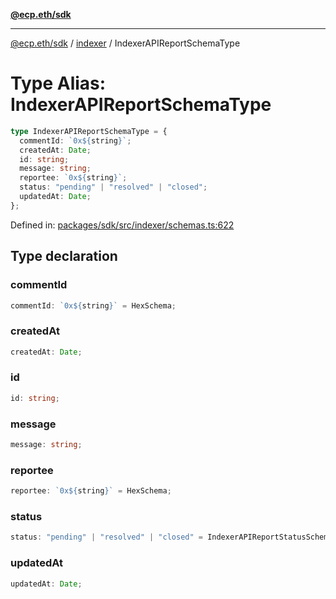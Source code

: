[**@ecp.eth/sdk**](../../index.mdx)

***

[@ecp.eth/sdk](/sdk-reference/index.mdx) / [indexer](/sdk-reference/indexer/index.mdx) / IndexerAPIReportSchemaType

# Type Alias: IndexerAPIReportSchemaType

```ts
type IndexerAPIReportSchemaType = {
  commentId: `0x${string}`;
  createdAt: Date;
  id: string;
  message: string;
  reportee: `0x${string}`;
  status: "pending" | "resolved" | "closed";
  updatedAt: Date;
};
```

Defined in: [packages/sdk/src/indexer/schemas.ts:622](https://github.com/ecp-eth/comments-monorepo/blob/main/packages/sdk/src/indexer/schemas.ts#L622)

## Type declaration

### commentId

```ts
commentId: `0x${string}` = HexSchema;
```

### createdAt

```ts
createdAt: Date;
```

### id

```ts
id: string;
```

### message

```ts
message: string;
```

### reportee

```ts
reportee: `0x${string}` = HexSchema;
```

### status

```ts
status: "pending" | "resolved" | "closed" = IndexerAPIReportStatusSchema;
```

### updatedAt

```ts
updatedAt: Date;
```
